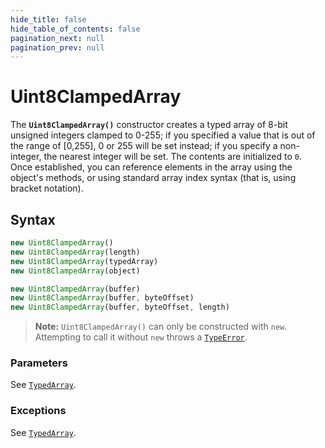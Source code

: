 ```yaml
---
hide_title: false
hide_table_of_contents: false
pagination_next: null
pagination_prev: null
---
```

# Uint8ClampedArray

The **`Uint8ClampedArray()`** constructor creates a typed array
of 8-bit unsigned integers clamped to 0-255; if you specified a value that is out of the
range of \[0,255], 0 or 255 will be set instead; if you specify a non-integer, the
nearest integer will be set. The contents are initialized to `0`. Once
established, you can reference elements in the array using the object's methods, or
using standard array index syntax (that is, using bracket notation).

## Syntax

```js
new Uint8ClampedArray()
new Uint8ClampedArray(length)
new Uint8ClampedArray(typedArray)
new Uint8ClampedArray(object)

new Uint8ClampedArray(buffer)
new Uint8ClampedArray(buffer, byteOffset)
new Uint8ClampedArray(buffer, byteOffset, length)
```

> **Note:** `Uint8ClampedArray()` can only be constructed with `new`. Attempting to call it without `new` throws a [`TypeError`](../../globals/TypeError/TypeError.md).

### Parameters

See [`TypedArray`](https://developer.mozilla.org/docs/Web/JavaScript/Reference/Global_Objects/TypedArray#parameters).

### Exceptions

See [`TypedArray`](https://developer.mozilla.org/docs/Web/JavaScript/Reference/Global_Objects/TypedArray#exceptions).
